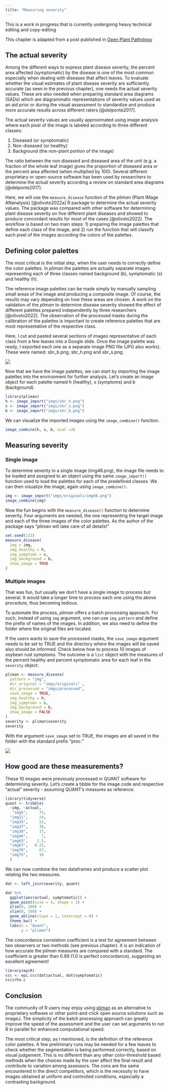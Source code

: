 ```yaml
---
title: "Measuring severity"
---
```


::: {.callout-note appearance="simple"}
This is a work in progress that is currently undergoing heavy technical editing and copy-editing
:::

::: {.callout-important appearance="simple"}
This chapter is adapted from a post published in [Open Plant Pathology](https://openplantpathology.org/posts/2021-05-31-measuring-plant-disease-severity-using-the-pliman-r-package/)
:::

## The actual severity

Among the different ways to express plant disease severity, the percent area affected (symptomatic) by the disease is one of the most common especially when dealing with diseases that affect leaves. To evaluate whether the visual estimates of plant disease severity are sufficiently accurate (as seen in the previous chapter), one needs the actual severity values. These are also needed when preparing standard area diagrams (SADs) which are diagrammatic representations of severity values used as an aid prior or during the visual assessment to standardize and produce more accurate results across different raters [@delponte2017].

The actual severity values are usually approximated using image analysis where each pixel of the image is labeled according to three different classes:

1.  Diseased (or symptomatic)
2.  Non-diseased (or healthy)
3.  Background (the non-plant portion of the image)

The ratio between the non diseased and diseased area of the unit (e.g. a fraction of the whole leaf image) gives the proportion of diseased area or the percent area affected (when multiplied by 100). Several different proprietary or open-source software has been used by researchers to determine the actual severity according a review on standard area diagrams [@delponte2017].

Here, we will use the `measure_disease` function of the *pliman* (Plant IMage ANanalysis) [@olivoto2022a] R package to determine the actual severity values. The package was compared with other software for determining plant disease severity on five different plant diseases and showed to produce concordant results for most of the cases [@olivoto2022]. The workflow is based on two main steps: 1) preparing the image palettes that define each class of the image; and 2) run the function that will classify each pixel of the images according the colors of the palettes.

## Defining color palettes

The most critical is the initial step, when the user needs to correctly define the color palettes. In *pliman* the palettes are actually separate images representing each of three classes named background (b), symptomatic (s) and healthy (h).

The reference image palettes can be made simply by manually sampling small areas of the image and producing a composite image. Of course, the results may vary depending on how these areas are chosen. A work on the validation of the *pliman* to determine disease severity showed the effect of different palettes prepared independently by three researchers [@olivoto2022]. The observation of the processed masks during the calibration of the palettes is important to create reference palettes that are most representative of the respective class.

Here, I cut and pasted several sections of images representative of each class from a few leaves into a Google slide. Once the image palette was ready, I exported each one as a separate image PNG file (JPG also works). These were named: sbr_b.png, sbr_h.png and sbr_s.png.

![](imgs/pliman1.png)

Now that we have the image palettes, we can start by importing the image palettes into the environment for further analysis. Let's create an image object for each palette named h (healthy), s (symptoms) and b (background).

```r
library(pliman)
h <- image_import("imgs/sbr_h.png")
s <- image_import("imgs/sbr_s.png")
b <- image_import("imgs/sbr_b.png")

```

We can visualize the imported images using the `image_combine()` function.

```r
image_combine(h, s, b, ncol =3)
```

## Measuring severity

### Single image

To determine severity in a single image (img46.png), the image file needs to be loaded and assigned to an object using the same `image_import()` function used to load the palettes for each of the predefined classes. We can then visualize the image, again using `image_combine()`.

```r
img <- image_import("imgs/originals/img46.png")
image_combine(img)

```

Now the fun begins with the `measure_disease()` function to determine severity. Four arguments are needed, the one representing the target image and each of the three images of the color palettes. As the author of the package says "pliman will take care of all details!"

```r
set.seed(123)
measure_disease(
  img = img,
  img_healthy = h,
  img_symptoms = s,
  img_background = b,
  show_image = TRUE
)
```

### Multiple images

That was fun, but usually we don't have a single image to process but several. It would take a longer time to process each one using the above procedure, thus becoming tedious.

To automate the process, *pliman* offers a batch processing approach. For such, instead of using `img` argument, one can use `img_pattern` and define the prefix of names of the images. In addition, we also need to define the folder where the original files are located.

If the users wants to save the processed masks, the `save_image` argument needs to be set to TRUE and the directory where the images will be saved also should be informed. Check below how to process 10 images of soybean rust symptoms. The outcome is a `list` object with the measures of the percent healthy and percent symptomatic area for each leaf in the `severity` object.

```r
pliman <- measure_disease(
  pattern = "img",
  dir_original = "imgs/originals" ,
  dir_processed = "imgs/processed",
  save_image = TRUE,
  img_healthy = h,
  img_symptoms = s,
  img_background = b,
  show_image = FALSE
)
severity <- pliman$severity
severity
```

With the argument `save_image` set to TRUE, the images are all saved in the folder with the standard prefix "proc."

![](imgs/pliman2.png)

## How good are these measurements?

These 10 images were previously processed in QUANT software for determining severity. Let's create a tibble for the image code and respective "actual" severity - assuming QUANT's measures as reference.

```r
library(tidyverse)
quant <- tribble(
  ~img, ~actual,
   "img5",     75,
  "img11",     24,
  "img35",     52,
  "img37",     38,
  "img38",     17,
  "img46",      7,
  "img63",    2.5,
  "img67",   0.25,
  "img70",     67,
  "img75",     10
  )


```

We can now combine the two dataframes and produce a scatter plot relating the two measures.

```r
dat <- left_join(severity, quant)

dat %>%
  ggplot(aes(actual, symptomatic)) +
  geom_point(size = 4, shape = 1) +
  ylim(0, 100) +
  xlim(0, 100) +
  geom_abline(slope = 1, intercept = 0) +
  theme_bw() +
  labs(x = "Quant",
       y = "pliman")


```

The concordance correlation coefficient is a test for agreement between two observers or two methods (see previous chapter). It is an indication of how accurate the *pliman* measures are compared with a standard. The coefficient is greater than 0.99 (1.0 is perfect concordance), suggesting an excellent agreement!

```r
library(epiR)
ccc <- epi.ccc(dat$actual, dat$symptomatic)
ccc$rho.c
```

## Conclusion

The community of R users may enjoy using [pliman](https://tiagoolivoto.github.io/pliman/) as an alternative to proprietary software or other point-and-click open source solutions such as imageJ. The simplicity of the batch processing approach can greatly improve the speed of the assessment and the user can set arguments to run R in parallel for enhanced computational speed.

The most critical step, as I mentioned, is the definition of the reference color palettes. A few preliminary runs may be needed for a few leaves to check whether the segmentation is being performed correctly, based on visual judgement. This is no different than any other color-threshold based methods when the choices made by the user affect the final result and contribute to variation among assessors. The cons are the same encountered in the direct competitors, which is the necessity to have images obtained at uniform and controlled conditions, especially a contrasting background.
